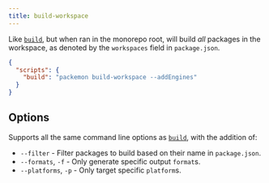 ```yaml
---
title: build-workspace
---
```


Like [`build`](./build), but when ran in the monorepo root, will build _all_ packages in the
workspace, as denoted by the `workspaces` field in `package.json`.

```json title="package.json"
{
  "scripts": {
    "build": "packemon build-workspace --addEngines"
  }
}
```

## Options

Supports all the same command line options as [`build`](./build), with the addition of:

- `--filter` - Filter packages to build based on their name in `package.json`.
- `--formats`, `-f` - Only generate specific output `format`s.
- `--platforms`, `-p` - Only target specific `platform`s.
